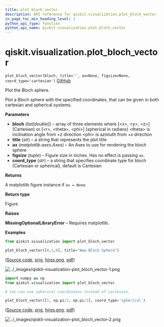 ```yaml
---
title: plot_bloch_vector
description: API reference for qiskit.visualization.plot_bloch_vector
in_page_toc_min_heading_level: 1
python_api_type: function
python_api_name: qiskit.visualization.plot_bloch_vector
---
```


# qiskit.visualization.plot\_bloch\_vector

<span id="qiskit.visualization.plot_bloch_vector" />

`plot_bloch_vector(bloch, title='', ax=None, figsize=None, coord_type='cartesian')` [GitHub](https://github.com/qiskit/qiskit/tree/stable/0.23/qiskit/visualization/state_visualization.py "view source code")

Plot the Bloch sphere.

Plot a Bloch sphere with the specified coordinates, that can be given in both cartesian and spherical systems.

**Parameters**

*   **bloch** (*list\[double]*) – array of three elements where \[\<x>, \<y>, \<z>] (Cartesian) or \[\<r>, \<theta>, \<phi>] (spherical in radians) \<theta> is inclination angle from +z direction \<phi> is azimuth from +x direction
*   **title** (*str*) – a string that represents the plot title
*   **ax** (*matplotlib.axes.Axes*) – An Axes to use for rendering the bloch sphere
*   **figsize** (*tuple*) – Figure size in inches. Has no effect is passing `ax`.
*   **coord\_type** (*str*) – a string that specifies coordinate type for bloch (Cartesian or spherical), default is Cartesian

**Returns**

A matplotlib figure instance if `ax = None`.

**Return type**

Figure

**Raises**

**MissingOptionalLibraryError** – Requires matplotlib.

**Examples**

```python
from qiskit.visualization import plot_bloch_vector

plot_bloch_vector([0,1,0], title="New Bloch Sphere")
```

([Source code](qiskit-visualization-plot_bloch_vector-1.py), [png](qiskit-visualization-plot_bloch_vector-1.png), [hires.png](qiskit-visualization-plot_bloch_vector-1.hires.png), [pdf](qiskit-visualization-plot_bloch_vector-1.pdf))

![../\_images/qiskit-visualization-plot\_bloch\_vector-1.png](/images/api/qiskit/0.40/qiskit-visualization-plot_bloch_vector-1.png)

```python
import numpy as np
from qiskit.visualization import plot_bloch_vector

# You can use spherical coordinates instead of cartesian.

plot_bloch_vector([1, np.pi/2, np.pi/3], coord_type='spherical')
```

([Source code](qiskit-visualization-plot_bloch_vector-2.py), [png](qiskit-visualization-plot_bloch_vector-2.png), [hires.png](qiskit-visualization-plot_bloch_vector-2.hires.png), [pdf](qiskit-visualization-plot_bloch_vector-2.pdf))

![../\_images/qiskit-visualization-plot\_bloch\_vector-2.png](/images/api/qiskit/0.40/qiskit-visualization-plot_bloch_vector-2.png)

